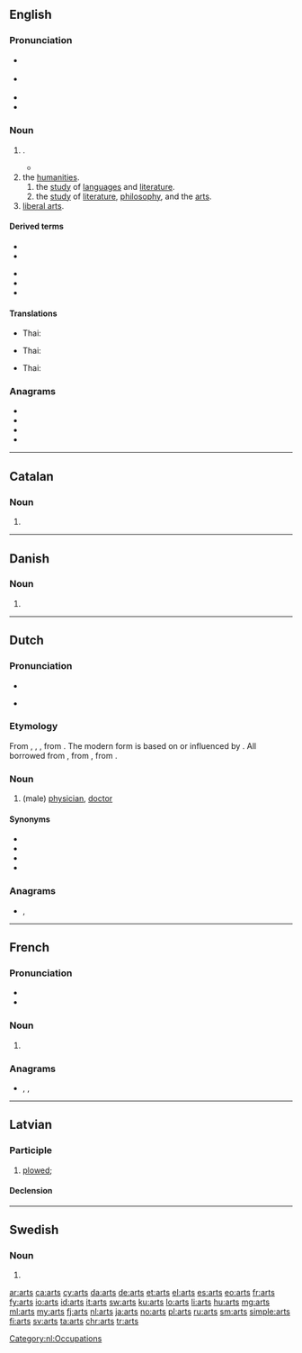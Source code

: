 {{also|arts.|ärts}}
==English==

===Pronunciation===
* {{a|GA}} {{IPA|/ɑɹts/|lang=en}}
* {{a|RP}} {{IPA|/ɑːts/|lang=en}}
* {{audio|en-us-arts.ogg|Audio (US)|lang=en}}
* {{rhymes|ɑː(ɹ)ts|lang=en}}

===Noun===
{{head|en|noun plural form}}

# {{plural of|art|lang=en}}.
#* {{quote-book|year=1918|author={{w|W. B. Maxwell}}
|title=The Mirror and the Lamp
|chapter=2|url=http://openlibrary.org/works/OL1097634W
|passage=''That'' the young Mr. Churchills liked—but they did not like him coming round of an evening and drinking weak whisky-and-water while he held forth on railway debentures and corporation loans. Mr. Barrett, however, by fawning and flattery, seemed to be able to make not only Mrs. Churchill but everyone else do what he desired. And if the '''arts''' of humbleness failed him, he overcame you by sheer impudence.}}
# the [[humanities]].
## the [[study]] of [[language]]s and [[literature]].
## the [[study]] of [[literature]], [[philosophy]], and the [[art]]s.
# [[liberal arts]].

====Derived terms====
{{top2}}
* {{l|en|arts and crafts}}
* {{l|en|fine arts}}
{{mid2}}
* {{l|en|household arts}}
* {{l|en|martial arts}}
* {{l|en|performing arts}}
{{bottom}}

====Translations====
{{trans-top|the study of languages and literature}}
{{trans-mid}}
* Thai: {{t|th|อักษรศาสตร์|tr=aksorasat|sc=Thai}}
{{trans-bottom}}

{{trans-top|the study of literature, philosophy, and the arts}}
{{trans-mid}}
* Thai: {{t|th|ศิลปศาสตร์|tr=sinlapasat|sc=Thai}}
{{trans-bottom}}

{{trans-top|liberal arts}}
{{trans-mid}}
* Thai: {{t|th|ศิลปศาสตร์|tr=sinlapasat|sc=Thai}}
{{trans-bottom}}

===Anagrams===
* {{l|en|rats}}
* {{l|en|star}}
* {{l|en|tars}}
* {{l|en|tsar}}

----

==Catalan==

===Noun===
{{head|ca|noun form}}

# {{plural of|art|lang=ca}}

----

==Danish==

===Noun===
{{head|da|noun form|g=c}}

# {{genitive singular indefinite of|art|lang=da}}

----

==Dutch==

===Pronunciation===
* {{audio|Nl-arts.ogg|audio|lang=nl}}

* {{IPA|/ɑrts/|lang=nl}}

===Etymology===
From {{inh|nl|dum|ersetere}}, {{m|dum|arseter}}, {{m|dum|arsete}}, from {{inh|nl|odt|ercetere}}. The modern form is based on or influenced by {{der|nl|de|Arzt}}. All borrowed from {{der|nl|ML.|arcīāter}}, from {{der|nl|LL.|archīāter}}, from {{der|nl|grc|ἀρχιατρός}}.

===Noun===
{{nl-noun|m|-en|artsje|f=artse}}

# (male) [[physician]], [[doctor]]

====Synonyms====
* {{l|nl|dokter}}
* {{l|nl|geneesheer}}
* {{l|nl|heelmeester}}
* {{l|nl|medicus}}

===Anagrams===
* {{l|nl|rats}}, {{l|nl|star}} 

[[Category:nl:Occupations]]

----

==French==

===Pronunciation===
* {{IPA|/aʁ/|lang=fr}}
* {{rhymes|aʁ|lang=fr}}

===Noun===
{{head|fr|noun plural form|g=m}}

# {{plural of|art|lang=fr}}

===Anagrams===
* {{l|fr|rats}}, {{l|fr|star}}, {{l|fr|tsar}}

----

==Latvian==

===Participle===
{{lv-part|art|t}}

# [[plow]]ed; {{lv-participle of|art|pst|psv}}
#: {{ux|lv|'''arts''' tīrums|'''plowed''' field|inline=1}}

====Declension====
{{lv-decl-part|ar|t|extrawidth=-100}}

----

==Swedish==

===Noun===
{{head|sv|noun form}}

# {{sv-noun-form-indef-gen|art}}

[[ar:arts]]
[[ca:arts]]
[[cy:arts]]
[[da:arts]]
[[de:arts]]
[[et:arts]]
[[el:arts]]
[[es:arts]]
[[eo:arts]]
[[fr:arts]]
[[fy:arts]]
[[io:arts]]
[[id:arts]]
[[it:arts]]
[[sw:arts]]
[[ku:arts]]
[[lo:arts]]
[[li:arts]]
[[hu:arts]]
[[mg:arts]]
[[ml:arts]]
[[my:arts]]
[[fj:arts]]
[[nl:arts]]
[[ja:arts]]
[[no:arts]]
[[pl:arts]]
[[ru:arts]]
[[sm:arts]]
[[simple:arts]]
[[fi:arts]]
[[sv:arts]]
[[ta:arts]]
[[chr:arts]]
[[tr:arts]]